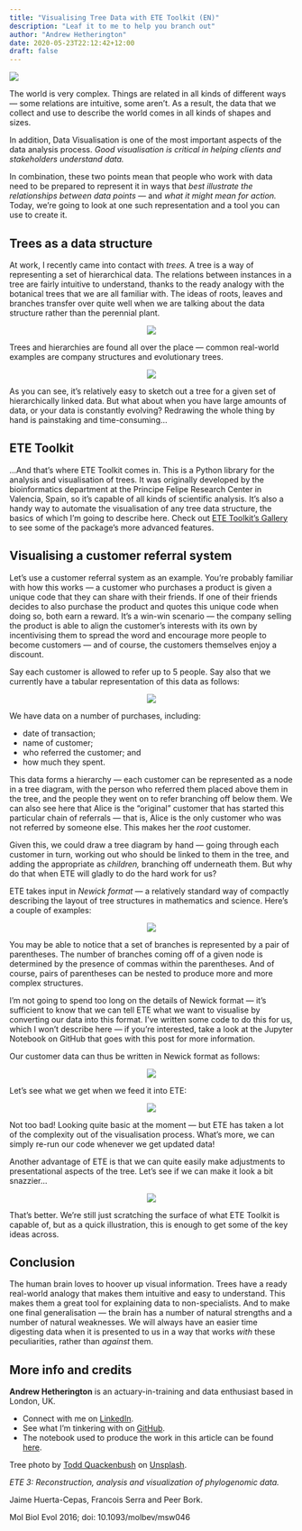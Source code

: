 ---
title: "Visualising Tree Data with ETE Toolkit (EN)"
description: "Leaf it to me to help you branch out"
author: "Andrew Hetherington"
date: 2020-05-23T22:12:42+12:00
draft: false
---

![](/page/en-ete-toolkit_files/1Kw8mG6Lvk0t4wvvzz5cxhQ.jpeg)

The world is very complex. Things are related in all kinds of different ways — some relations are intuitive, some aren’t. As a result, the data that we collect and use to describe the world comes in all kinds of shapes and sizes.

In addition, Data Visualisation is one of the most important aspects of the data analysis process. *Good visualisation is critical in helping clients and stakeholders understand data.*

In combination, these two points mean that people who work with data need to be prepared to represent it in ways that *best illustrate the relationships between data points* — and *what it might mean for action.* Today, we’re going to look at one such representation and a tool you can use to create it.

## Trees as a data structure

At work, I recently came into contact with *trees.* A tree is a way of representing a set of hierarchical data. The relations between instances in a tree are fairly intuitive to understand, thanks to the ready analogy with the botanical trees that we are all familiar with. The ideas of roots, leaves and branches transfer over quite well when we are talking about the data structure rather than the perennial plant.

<p align="center">
![](/page/en-ete-toolkit_files/1G5CnbEVkpio8vsrQyJYtlw.png)
</p>

Trees and hierarchies are found all over the place — common real-world examples are company structures and evolutionary trees.

<p align="center">
![](/page/en-ete-toolkit_files/1huUiBjqTZ_J8FxwZApKhxQ.png)
</p>

As you can see, it’s relatively easy to sketch out a tree for a given set of hierarchically linked data. But what about when you have large amounts of data, or your data is constantly evolving? Redrawing the whole thing by hand is painstaking and time-consuming…

## ETE Toolkit

…And that’s where ETE Toolkit comes in. This is a Python library for the analysis and visualisation of trees. It was originally developed by the bioinformatics department at the Principe Felipe Research Center in Valencia, Spain, so it’s capable of all kinds of scientific analysis. It’s also a handy way to automate the visualisation of any tree data structure, the basics of which I’m going to describe here. Check out [ETE Toolkit’s Gallery](http://etetoolkit.org/gallery/) to see some of the package’s more advanced features.


## Visualising a customer referral system

Let’s use a customer referral system as an example. You’re probably familiar with how this works — a customer who purchases a product is given a unique code that they can share with their friends. If one of their friends decides to also purchase the product and quotes this unique code when doing so, both earn a reward. It’s a win-win scenario — the company selling the product is able to align the customer’s interests with its own by incentivising them to spread the word and encourage more people to become customers — and of course, the customers themselves enjoy a discount.

Say each customer is allowed to refer up to 5 people. Say also that we currently have a tabular representation of this data as follows:

<p align="center">
![](/page/en-ete-toolkit_files/1b__CGfObxVVuGonKLxL4ag.png)
</p>

We have data on a number of purchases, including:

* date of transaction;
* name of customer;
* who referred the customer; and
* how much they spent.

This data forms a hierarchy — each customer can be represented as a node in a tree diagram, with the person who referred them placed above them in the tree, and the people they went on to refer branching off below them. We can also see here that Alice is the “original” customer that has started this particular chain of referrals — that is, Alice is the only customer who was not referred by someone else. This makes her the *root* customer.

Given this, we could draw a tree diagram by hand — going through each customer in turn, working out who should be linked to them in the tree, and adding the appropriate as *children,* branching off underneath them. But why do that when ETE will gladly to do the hard work for us?

ETE takes input in *Newick format* — a relatively standard way of compactly describing the layout of tree structures in mathematics and science. Here’s a couple of examples:

<p align="center">
![](/page/en-ete-toolkit_files/1oGGF1NShsfIpmAocj8oPfQ.png)
</p>

You may be able to notice that a set of branches is represented by a pair of parentheses. The number of branches coming off of a given node is determined by the presence of commas within the parentheses. And of course, pairs of parentheses can be nested to produce more and more complex structures.

I’m not going to spend too long on the details of Newick format — it’s sufficient to know that we can tell ETE what we want to visualise by converting our data into this format. I’ve written some code to do this for us, which I won’t describe here — if you’re interested, take a look at the Jupyter Notebook on GitHub that goes with this post for more information.

Our customer data can thus be written in Newick format as follows:

<p align="center">
![](/page/en-ete-toolkit_files/1TLn8LL3fxk1d7ZEhiFo2GA.png)
</p>

Let’s see what we get when we feed it into ETE:

<p align="center">
![](/page/en-ete-toolkit_files/1zPZ97WpydbWk4VIMR73TUw.png)
</p>

Not too bad! Looking quite basic at the moment — but ETE has taken a lot of the complexity out of the visualisation process. What’s more, we can simply re-run our code whenever we get updated data!

Another advantage of ETE is that we can quite easily make adjustments to presentational aspects of the tree. Let’s see if we can make it look a bit snazzier…

<p align="center">
![](/page/en-ete-toolkit_files/1cyZSq9yrgXGN1-kIsgO7ng.png)
</p>

That’s better. We’re still just scratching the surface of what ETE Toolkit is capable of, but as a quick illustration, this is enough to get some of the key ideas across.

## Conclusion

The human brain loves to hoover up visual information. Trees have a ready real-world analogy that makes them intuitive and easy to understand. This makes them a great tool for explaining data to non-specialists. And to make one final generalisation — the brain has a number of natural strengths and a number of natural weaknesses. We will always have an easier time digesting data when it is presented to us in a way that works *with* these peculiarities, rather than *against* them.

## More info and credits

**Andrew Hetherington** is an actuary-in-training and data enthusiast based in London, UK.

* Connect with me on [LinkedIn](https://www.linkedin.com/in/andrewmhetherington/).
* See what I’m tinkering with on [GitHub](https://github.com/andrewhetherington/python-projects).
* The notebook used to produce the work in this article can be found [here](https://github.com/andrewhetherington/python-projects/blob/master/Blog%E2%80%94Visualising%20Tree%20Data/Visualising%20Tree%20Data.ipynb).

Tree photo by [Todd Quackenbush](https://unsplash.com/@toddquackenbush?utm_source=unsplash&utm_medium=referral&utm_content=creditCopyText) on [Unsplash](https://unsplash.com/s/photos/tree?utm_source=unsplash&utm_medium=referral&utm_content=creditCopyText).

*ETE 3: Reconstruction, analysis and visualization of phylogenomic data.*

Jaime Huerta-Cepas, Francois Serra and Peer Bork.

Mol Biol Evol 2016; doi: 10.1093/molbev/msw046